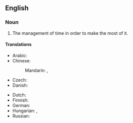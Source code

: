 ==English==
{{wikipedia}}

===Noun===
{{head|en|noun}}

# The management of time in order to make the most of it.

====Translations====
{{trans-top|management of time}}
* Arabic: {{t|ar|الوقَة management}}
* Chinese:
*: Mandarin: {{t|cmn|時間管理}}, {{t|cmn|时间管理|tr=shíjiān guǎnlǐ}}
* Czech: {{t|cs|řízení času|n}}
* Danish: {{t|da|tidsledelse|c}}
{{trans-mid}}
* Dutch: {{t-needed|nl}}
* Finnish: {{t|fi|ajanhallinta}}
* German: {{t+|de|Zeitmanagement}}
* Hungarian: {{t+|hu|időbeosztás}}, {{t|hu|időgazdálkodás}}
* Russian: {{t-needed|ru}}
{{trans-bottom}}

{{c|en|Time}}